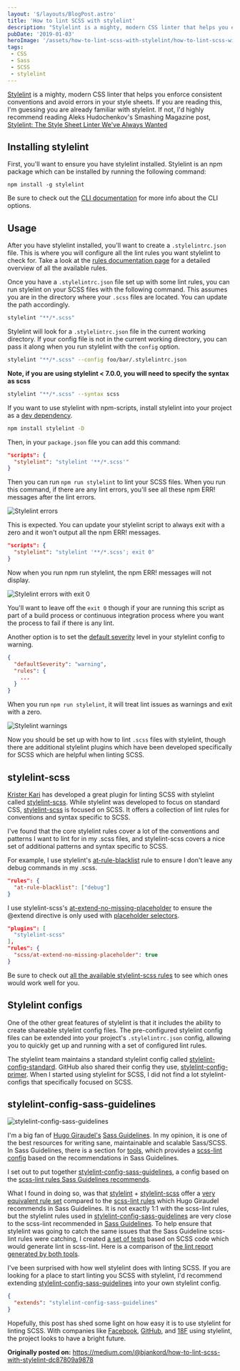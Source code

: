```yaml
---
layout: '$/layouts/BlogPost.astro'
title: 'How to lint SCSS with stylelint'
description: "Stylelint is a mighty, modern CSS linter that helps you enforce consistent conventions and avoid errors in your style sheets. If you are…"
pubDate: '2019-01-03'
heroImage: '/assets/how-to-lint-scss-with-stylelint/how-to-lint-scss-with-stylelint.png'
tags:
 - CSS
 - Sass
 - SCSS
 - stylelint
---
```


[Stylelint](https://github.com/stylelint/stylelint) is a mighty, modern CSS linter that helps you enforce consistent conventions and avoid errors in your style sheets. If you are reading this, I'm guessing you are already familiar with stylelint. If not, I'd highly recommend reading Aleks Hudochenkov's Smashing Magazine post, [Stylelint: The Style Sheet Linter We've Always Wanted](https://www.smashingmagazine.com/2016/05/stylelint-the-style-sheet-linter-weve-always-wanted/)

## Installing stylelint
First, you'll want to ensure you have stylelint installed. Stylelint is an npm package which can be installed by running the following command:

```
npm install -g stylelint
```

Be sure to check out the [CLI documentation](https://stylelint.io/user-guide/cli/) for more info about the CLI options.

## Usage
After you have stylelint installed, you'll want to create a `.stylelintrc.json` file. This is where you will configure all the lint rules you want stylelint to check for. Take a look at the [rules documentation page](https://github.com/stylelint/stylelint/blob/master/docs/user-guide/rules.md) for a detailed overview of all the available rules.

Once you have a `.stylelintrc.json` file set up with some lint rules, you can run stylelint on your SCSS files with the following command. This assumes you are in the directory where your `.scss` files are located. You can update the path accordingly.

```bash
stylelint "**/*.scss"
```

Stylelint will look for a `.stylelintrc.json` file in the current working directory. If your config file is not in the current working directory, you can pass it along when you run stylelint with the `config` option.

```bash
stylelint "**/*.scss" --config foo/bar/.stylelintrc.json
```

__Note, if you are using stylelint < 7.0.0, you will need to specify the syntax as scss__

```bash
stylelint "**/*.scss" --syntax scss
```

If you want to use stylelint with npm-scripts, install stylelint into your project as a [dev dependency](https://docs.npmjs.com/files/package.json#devdependencies).

```bash
npm install stylelint -D
```

Then, in your `package.json` file you can add this command:

```json
"scripts": {
  "stylelint": "stylelint '**/*.scss'"
}
```

Then you can run `npm run stylelint` to lint your SCSS files. When you run this command, if there are any lint errors, you'll see all these npm ERR! messages after the lint errors.

<Image
  src={stylelint1Img}
  alt="Stylelint errors"
  width={700}
	height={421}
/>

This is expected. You can update your stylelint script to always exit with a zero and it won't output all the npm ERR! messages.

```json
"scripts": {
  "stylelint": "stylelint '**/*.scss'; exit 0"
}
```

Now when you run npm run stylelint, the npm ERR! messages will not display.

<Image
  src={stylelint2Img}
  alt="Stylelint errors with exit 0"
  width={700}
	height={290}
/>

You'll want to leave off the `exit 0` though if your are running this script as part of a build process or continuous integration process where you want the process to fail if there is any lint.

Another option is to set the [default severity](https://stylelint.io/user-guide/configuration/#defaultseverity) level in your stylelint config to warning.

```json
{
  "defaultSeverity": "warning",
  "rules": {
    ...
  }
}
```

When you run `npm run stylelint`, it will treat lint issues as warnings and exit with a zero.

<Image
  src={stylelint3Img}
  alt="Stylelint warnings"
  width={700}
	height={295}
/>

Now you should be set up with how to lint `.scss` files with stylelint, though there are additional stylelint plugins which have been developed specifically for SCSS which are helpful when linting SCSS.

## stylelint-scss
[Krister Kari](https://twitter.com/kristerkari) has developed a great plugin for linting SCSS with stylelint called [stylelint-scss](https://github.com/kristerkari/stylelint-scss). While stylelint was developed to focus on standard CSS, [stylelint-scss](https://github.com/kristerkari/stylelint-scss) is focused on SCSS. It offers a collection of lint rules for conventions and syntax specific to SCSS.

I've found that the core stylelint rules cover a lot of the conventions and patterns I want to lint for in my .scss files, and stylelint-scss covers a nice set of additional patterns and syntax specific to SCSS.

For example, I use stylelint's [at-rule-blacklist](https://stylelint.io/user-guide/rules/at-rule-blacklist/) rule to ensure I don't leave any debug commands in my .scss.

```json
"rules": {
  "at-rule-blacklist": ["debug"]
}
```

I use stylelint-scss's [at-extend-no-missing-placeholder](https://github.com/kristerkari/stylelint-scss/blob/master/src/rules/at-extend-no-missing-placeholder/README.md) to ensure the @extend directive is only used with [placeholder selectors](http://sass-lang.com/documentation/file.SASS_REFERENCE.html#placeholder_selectors_foo).

```json
"plugins": [
  "stylelint-scss"
],
"rules": {
  "scss/at-extend-no-missing-placeholder": true
}
```

Be sure to check out [all the available stylelint-scss rules](https://github.com/kristerkari/stylelint-scss#list-of-rules) to see which ones would work well for you.

## Stylelint configs
One of the other great features of stylelint is that it includes the ability to create shareable stylelint config files. The pre-configured stylelint config files can be extended into your project's `.stylelintrc.json` config, allowing you to quickly get up and running with a set of configured lint rules.

The stylelint team maintains a standard stylelint config called [stylelint-config-standard](https://github.com/stylelint/stylelint-config-standard). GitHub also shared their config they use, [stylelint-config-primer](https://github.com/primer/primer/tree/master/tools/stylelint-config-primer). When I started using stylelint for SCSS, I did not find a lot stylelint-configs that specifically focused on SCSS.

## stylelint-config-sass-guidelines

<Image
  src={stylelint4Img}
  alt="stylelint-config-sass-guidelines"
  width={700}
	height={297}
/>

I'm a big fan of [Hugo Giraudel's](https://hugogiraudel.com/) [Sass Guidelines](https://sass-guidelin.es/). In my opinion, it is one of the best resources for writing sane, maintainable and scalable Sass/SCSS. In Sass Guidelines, there is a section for [tools](https://sass-guidelin.es/#tools), which provides a [scss-lint config](https://sass-guidelin.es/#scss-lint) based on the recommendations in Sass Guidelines.

I set out to put together [stylelint-config-sass-guidelines](https://github.com/bjankord/stylelint-config-sass-guidelines), a config based on the [scss-lint rules Sass Guidelines recommends](https://sass-guidelin.es/#scss-lint).

What I found in doing so, was that [stylelint](https://github.com/stylelint/stylelint) + [stylelint-scss](https://github.com/kristerkari/stylelint-scss) offer a [very equivalent rule set](https://github.com/bjankord/stylelint-config-sass-guidelines/wiki/Lint-Rule-Comparison) compared to the [scss-lint rules](https://sass-guidelin.es/#scss-lint) which Hugo Giraudel recommends in Sass Guidelines. It is not exactly 1:1 with the scss-lint rules, but the stylelint rules used in [stylelint-config-sass-guidelines](https://github.com/bjankord/stylelint-config-sass-guidelines) are very close to the scss-lint recommended in [Sass Guidelines](https://sass-guidelin.es/#scss-lint). To help ensure that stylelint was going to catch the same issues that the Sass Guideline scss-lint rules were catching, I created [a set of tests](https://github.com/bjankord/stylelint-config-sass-guidelines/tree/master/__tests__) based on SCSS code which would generate lint in scss-lint. Here is a comparison of [the lint report generated by both tools](https://github.com/bjankord/stylelint-config-sass-guidelines/wiki/Lint-Report-Comparison).

I've been surprised with how well stylelint does with linting SCSS. If you are looking for a place to start linting you SCSS with stylelint, I'd recommend extending [stylelint-config-sass-guidelines](https://github.com/bjankord/stylelint-config-sass-guidelines) into your own stylelint config.

```json
{
  "extends": "stylelint-config-sass-guidelines"
}
```

Hopefully, this post has shed some light on how easy it is to use stylelint for linting SCSS. With companies like [Facebook](https://code.fb.com/open-source/improving-css-quality-at-facebook-and-beyond/), [GitHub](https://github.com/primer/primer/tree/master/tools/stylelint-config-primer), and [18F](https://github.com/18F/stylelint-rules) using stylelint, the project looks to have a bright future.

__Originally posted on:__
https://medium.com/@bjankord/how-to-lint-scss-with-stylelint-dc87809a9878

